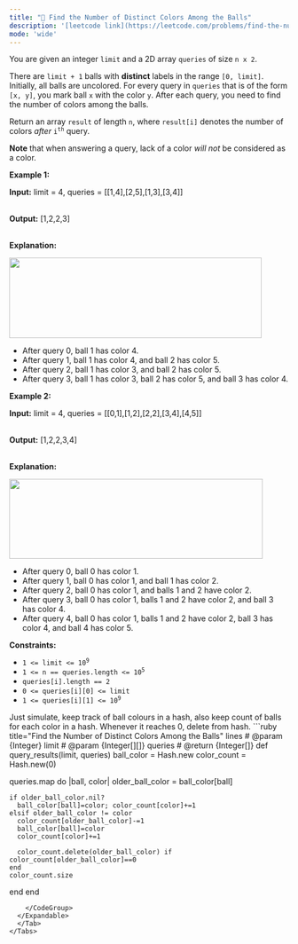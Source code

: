 ```yaml
---
title: "🧀 Find the Number of Distinct Colors Among the Balls"
description: '[leetcode link](https://leetcode.com/problems/find-the-number-of-distinct-colors-among-the-balls/description/)'
mode: 'wide'
---
```

<Tabs>
  <Tab title="Question" icon="circle-question" iconType="regular">
    <Card>
      <p>You are given an integer <code>limit</code> and a 2D array <code>queries</code> of size <code>n x 2</code>.</p>  <p>There are <code>limit + 1</code> balls with <strong>distinct</strong> labels in the range <code>[0, limit]</code>. Initially, all balls are uncolored. For every query in <code>queries</code> that is of the form <code>[x, y]</code>, you mark ball <code>x</code> with the color <code>y</code>. After each query, you need to find the number of colors among the balls.</p>  <p>Return an array <code>result</code> of length <code>n</code>, where <code>result[i]</code> denotes the number of colors <em>after</em> <code>i<sup>th</sup></code> query.</p>  <p><strong>Note</strong> that when answering a query, lack of a color <em>will not</em> be considered as a color.</p>   <p><strong class="example">Example 1:</strong></p>  <div class="example-block"> <p><strong>Input:</strong> <span class="example-io">limit = 4, queries = [[1,4],[2,5],[1,3],[3,4]]</span></p>  <p><br/> <strong>Output:</strong> <span class="example-io">[1,2,2,3]</span></p>  <p><br/> <strong>Explanation:</strong></p>  <p><img alt="" src="https://assets.leetcode.com/uploads/2024/04/17/ezgifcom-crop.gif" style="width: 455px; height: 145px;" /></p>  <ul>  <li>After query 0, ball 1 has color 4.</li>  <li>After query 1, ball 1 has color 4, and ball 2 has color 5.</li>  <li>After query 2, ball 1 has color 3, and ball 2 has color 5.</li>  <li>After query 3, ball 1 has color 3, ball 2 has color 5, and ball 3 has color 4.</li> </ul> </div>  <p><strong class="example">Example 2:</strong></p>  <div class="example-block"> <p><strong>Input:</strong> <span class="example-io">limit = 4, queries = [[0,1],[1,2],[2,2],[3,4],[4,5]]</span></p>  <p><br/> <strong>Output:</strong> <span class="example-io">[1,2,2,3,4]</span></p>  <p><br/> <strong>Explanation:</strong></p>  <p><strong><img alt="" src="https://assets.leetcode.com/uploads/2024/04/17/ezgifcom-crop2.gif" style="width: 457px; height: 144px;" /></strong></p>  <ul>  <li>After query 0, ball 0 has color 1.</li>  <li>After query 1, ball 0 has color 1, and ball 1 has color 2.</li>  <li>After query 2, ball 0 has color 1, and balls 1 and 2 have color 2.</li>  <li>After query 3, ball 0 has color 1, balls 1 and 2 have color 2, and ball 3 has color 4.</li>  <li>After query 4, ball 0 has color 1, balls 1 and 2 have color 2, ball 3 has color 4, and ball 4 has color 5.</li> </ul> </div>   <p><strong>Constraints:</strong></p>  <ul>  <li><code>1 &lt;= limit &lt;= 10<sup>9</sup></code></li>  <li><code>1 &lt;= n == queries.length &lt;= 10<sup>5</sup></code></li>  <li><code>queries[i].length == 2</code></li>  <li><code>0 &lt;= queries[i][0] &lt;= limit</code></li>  <li><code>1 &lt;= queries[i][1] &lt;= 10<sup>9</sup></code></li> </ul> 
    </Card>
  </Tab>
  <Tab title="Solution" icon="lightbulb" iconType="regular" >
    <Card>
      Just simulate, keep track of ball colours in a hash, also keep count of balls for each color in a hash. Whenever it reaches 0, delete from hash.
</Card>
  <Expandable title="code">
    <CodeGroup dropdown>
```ruby title="Find the Number of Distinct Colors Among the Balls" lines
# @param {Integer} limit
# @param {Integer[][]} queries
# @return {Integer[]}
def query_results(limit, queries)
  ball_color = Hash.new
  color_count = Hash.new(0)
  
  queries.map do |ball, color|
    older_ball_color = ball_color[ball]
    
    if older_ball_color.nil?
      ball_color[ball]=color; color_count[color]+=1
    elsif older_ball_color != color
      color_count[older_ball_color]-=1
      ball_color[ball]=color
      color_count[color]+=1
      
      color_count.delete(older_ball_color) if color_count[older_ball_color]==0
    end
    color_count.size
  end
end
```
    </CodeGroup>
  </Expandable>
  </Tab>
</Tabs>